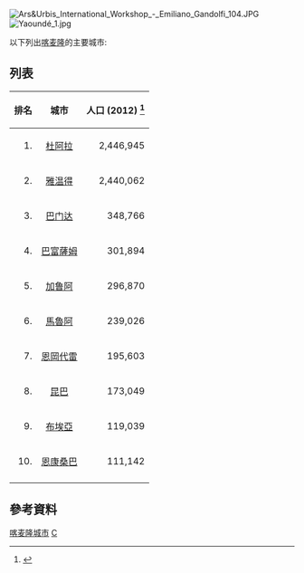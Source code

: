 [[File:Ars&Urbis_International_Workshop_-_Emiliano_Gandolfi_104.JPG|thumb]]
[[File:Yaoundé_1.jpg|thumb]]

以下列出[[喀麦隆|喀麦隆]]的主要城市:

== 列表 ==
{|  class="wikitable sortable" style="text-align:center; margin-right:150px" 
!  align="center" | 排名
!  align="center" | 城市
!  align="center" | 人口 (2012) <ref>{{cite web |url=http://www.world-gazetteer.com/wg.php?x=&men=gcis&lng=en&des=wg&geo=-53&srt=npan&col=abcdefghinoq&msz=1500&pt=c&va=&srt=pnan |title=World Gazetteer |archiveurl=https://archive.today/20130111113713/http://www.world-gazetteer.com/wg.php?x=&men=gcis&lng=en&des=wg&geo=-53&srt=npan&col=abcdefghinoq&msz=1500&pt=c&va=&srt=pnan |archivedate=2013-01-11 |deadurl=yes |accessdate=2016-09-09 }}</ref>
|- 
| align="right" | 1.
| [[杜阿拉|杜阿拉]]
| align="right" | 2,446,945
|-
| align="right" | 2.
| [[雅温得|雅温得]]
| align="right" | 2,440,062
|-
| align="right" | 3.
| [[巴门达|巴门达]]
| align="right" | 348,766
|-
| align="right" | 4.
| [[巴富薩姆|巴富薩姆]]
| align="right" | 301,894
|-
| align="right" | 5.
| [[加鲁阿|加鲁阿]]
| align="right" | 296,870
|-
| align="right" | 6.
| [[馬魯阿|馬魯阿]]
| align="right" | 239,026
|-
| align="right" | 7.
| [[恩岡代雷|恩岡代雷]]
| align="right" | 195,603
|-
| align="right" | 8.
| [[昆巴|昆巴]]
| align="right" | 173,049 
|-
| align="right" | 9.
| [[布埃亞|布埃亞]]
| align="right" | 119,039
|-
| align="right" | 10.
| [[恩康桑巴|恩康桑巴]]
| align="right" | 111,142
|-
|}

==參考資料==
{{reflist}}

{{非洲题目|城市列表}}

[[Category:喀麦隆城市|]]
[[Category:非洲城市列表|C]]
